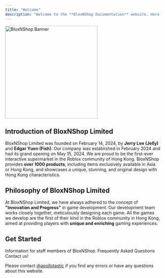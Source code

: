 ```yaml
---
title: "Welcome"
description: "Welcome to the **BloxNShop Documentation** website. Here you can find all kinds of useful information about BloxNShop."
---
```

<img 
  src="/images/banner.jpg" 
  alt="BloxNShop Banner"
  height="300"
  className="rounded-lg"
/>

## Introduction of BloxNShop Limited

BloxNShop Limited was founded on February 14, 2024, by **Jerry Lee (Jelly)** and **Edgar Yuen (Fish)**. Our company was established in February 2024 and had its grand opening on May 15, 2024. We are proud to be the first-ever interactive supermarket in the Roblox community of Hong Kong. BloxNShop provides **over 1000 products**, including items exclusively available in Asia or Hong Kong, and showcases a unique, stunning, and original design with Hong Kong characteristics.

## Philosophy of BloxNShop Limited

At BloxNShop Limited, we have always adhered to the concept of **"Innovation and Progress"** in game development. Our development team works closely together, meticulously designing each game. All the games we develop are the first of their kind in the Roblox community in Hong Kong, aimed at providing players with **unique and enriching** gaming experiences.

## Get Started

<Columns cols={1}>
  <Card
    title="Staff Information"
    icon="clipboard-user"
    href="/staffinformation/staff-code-of-conduct"
  >
    Information for staff members of BloxNShop.
  </Card>
  <Card
    title="FAQ"
    icon="question"
    href="/faq"
  >
    Frequently Asked Questions
    </Card>
    <Card
    title="Contacts"
    icon="phone"
    href="/contact-us"
  >
    Contact us!
    </Card>
</Columns>

<Tip>Please contact [@apollotastic](https://discord.com/users/831763338509549578) if you find any errors or have any questions about this website.</Tip>
